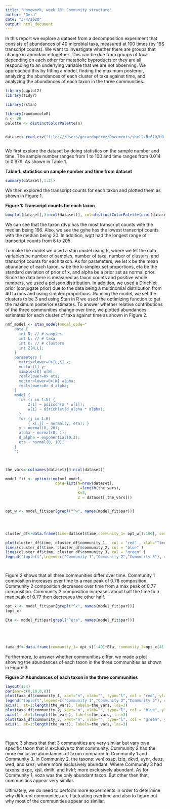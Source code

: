 ```yaml
---
title: "Homework, week 18: Community structure"
author: "Gera"
date: "3/4/2020"
output: html_document
---
```



In this report we explore a dataset from a decomposition experiment that consists of abundances of 40 microbial taxa, measured at 100 times (by 16S transcript counts). We want to investigate whether there are groups that change in abundance together. This can be due from groups of taxa depending on each other for metabolic byproducts or they are all responding to an underlying variable that we are not observing.  We approached this by fitting a model,  finding the maximum posterior, analyzing the abundances of each cluster of taxa against time, and  analyzing the abundances of each taxon in the three communities.


```r

library(ggplot2)
library(tidyr)

library(rstan)

library(randomcoloR)
n <- 20
palette <- distinctColorPalette(n)


dataset<-read.csv("file:///Users/gerardoperez/Documents/shell/Bi610/UO_ABS/CLASS_MATERIALS/Homeworks/taxon_counts.csv", header=TRUE)



```


We first explore the dataset by doing statistics on the sample number and time. The sample number ranges from 1 to 100 and time ranges from 0.014 to 0.979. As shown in Table 1.

**Table 1: statistics on sample number and time from dataset**

```r

summary(dataset[,1:2])

```

We then explored the transcript counts for each taxon and plotted them as shown in Figure 1.


**Figure 1: Transcript counts for each taxon**

```r

boxplot(dataset[,3:ncol(dataset)], col=distinctColorPalette(ncol(dataset-3)), ylab="Transcript counts")
```

We can see that the taxon rdvp has the most transcript counts with the median being 166. Also, we see the gyhe has the lowest transcript counts with the median being 20. In addition, wgtt had the longest range of transcript counts from 6 to 205.

To make the model we used a stan model using R, where we let the data variables be number of samples, number of taxa, number of clusters, and transcript counts for each taxon. As for parameters, we let x be the mean abundance of each taxon, w be the k-simplex set proportions, eta be the standard deviation of prior of x, and alpha be a prior set as normal prior.  Since the data here is measured as taxon counts and positive whole numbers, we used a poisson distribution. In addition, we used a Dirichlet prior (conjugate prior) due to the data being a multinomial distribution from 40 taxons and using simplex proportions.
Running the model, we set the clusters to be 3 and using Stan in R we used the optimizing function to get the maximum posterior estimates. 
	To answer whether relative contributions of the three communities change over time,  we plotted abundances estimates for each cluster of taxa against time as shown in Figure 2.

```r
nmf_model <- stan_model(model_code="
    data {
      int N; // # samples
      int L; // # taxa
      int K; // # clusters
      int Z[N,L];
    }
    parameters {
      matrix<lower=0>[L,K] x;
      vector[L] y;
      simplex[K] w[N];
      real<lower=0> eta;
      vector<lower=0>[K] alpha;
      real<lower=0> d_alpha;
    }
    model {
      for (i in 1:N) {
          Z[i] ~ poisson(x * w[i]);
          w[i] ~ dirichlet(d_alpha * alpha);
      }
      for (j in 1:K) 
          { x[,j] ~ normal(y, eta); }
      y ~ normal(0, 20);
      alpha ~ normal(0, 1);
      d_alpha ~ exponential(0.2);
      eta ~ normal(0, 10);
    }
    ")



the_vars<-colnames(dataset)[3:ncol(dataset)]

model_fit <- optimizing(nmf_model,
                      data=list(N=nrow(dataset),
                                L=length(the_vars),
                                K=3,
                                Z = dataset[,the_vars]))


opt_w <- model_fit$par[grepl("^w", names(model_fit$par))]




cluster_df<-data.frame(time=dataset$time,community_1= opt_w[1:100], community_2=opt_w[101:200], community_3=opt_w[201:300] )


```

```r
plot(cluster_df$time, cluster_df$community_1,  col = "red" , xlab="Time", ylab="Community composition", ylim=c(0,1), type="l", main="Figure 2: Community composition across time ")
lines(cluster_df$time, cluster_df$community_2, col = "blue" )
lines(cluster_df$time, cluster_df$community_3, col = "green" )
legend("topleft",legend=c("Community 1","Community 2","Community 3"), col=c("red","blue", "green"),  lty=1:2, cex=0.8)




```

Figure 2 shows that all three communities differ over time. Community 1 composition increases over time to a max peak of 0.78 composition. Community 2 composition decreases over time from a max peak of 0.77 composition. Community 3 composition increases about half the time to a max peak of 0.77 then decreases the other half. 



```r



opt_x <- model_fit$par[grepl("^x", names(model_fit$par))]
(opt_x)

Eta <- model_fit$par[grepl("^eta", names(model_fit$par))]





taxa_df<-data.frame(community_1= opt_x[1:40]*Eta, community_2=opt_x[41:80]*Eta, community_3=opt_x[81:120]*Eta )

```

Furthermore, to answer whether communities differ, we made a plot showing the abundances of each taxon in the three communities as shown in Figure 3. 

**Figure 3: Abundances of each taxon in the three communities**


```r
layout(1:4)
par(mar=c(0,10,0,0))
plot(taxa_df$community_1, xaxt="n", xlab="", type="l", col = "red", ylab="Abundances", ylim=c(0, 20000))
legend("topleft",legend=c("Community 1","Community 2","Community 3"), col=c("red","blue", "green"),  lty=1:2, cex=0.8)
axis(1, at=1:length(the_vars), labels=the_vars, las=3)
plot(taxa_df$community_2, xaxt="n", xlab="", type="l", col = "blue", ylab="Abundances", ylim=c(0, 20000))
axis(1, at=1:length(the_vars), labels=the_vars, las=3)
plot(taxa_df$community_3, xaxt="n", xlab="", type="l", col = "green", ylab="Abundances", ylim=c(0, 20000))
axis(1, at=1:length(the_vars), labels=the_vars, las=3)




```

Figure 3 shows that that 3 communities are very similar but vary on a specific taxon that is exclusive to that community. Community 2 had the more exclusive abundances of taxon compared to Community 1 and Community 3. In Community 2, the taxons: venl osap, izlq, dkvd, uynr, deoz, wed,  and srvz; where more exclusively abundant. Where Community 3 had taxons: dxpc, xjsl, dmlh, and hvkf; more exclusively abundant. As for Community 1, voza was the only abundant taxon. But other then that, communities appear very similar. 

Ultimately, we do need to perform more experiments in order to determine why different communities are fluctuating overtime and also to figure out why most of the communities appear so similar. 